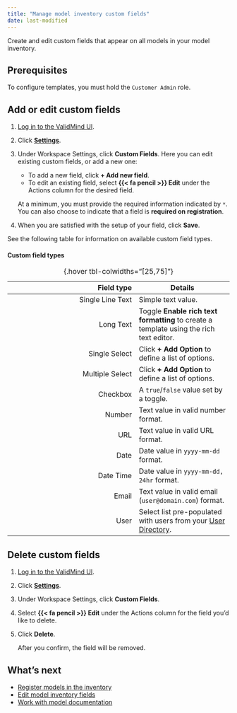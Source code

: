 ```yaml
---
title: "Manage model inventory custom fields"
date: last-modified
---
```


Create and edit custom fields that appear on all models in your model inventory. 

## Prerequisites

To configure templates, you must hold the `Customer Admin` role. 

## Add or edit custom fields

1. [Log in to the ValidMind UI]({{< var vm_url >}}).

2. Click [**Settings**]({{< var vm_url >}}/settings).

3. Under Workspace Settings, click **Custom Fields**. Here you can edit existing custom fields, or add a new one:

    - To add a new field, click **+ Add new field**. 
    - To edit an existing field, select **{{< fa pencil >}} Edit** under the Actions column for the desired field.

    At a minimum, you must provide the required information indicated by `*`. You can also choose to indicate that a field is **required on registration**.

4. When you are satisfied with the setup of your field, click **Save**.

::: {.callout-tip appearance="minimal"}
See the following table for information on available custom field types. 
:::

#### Custom field types

| Field type | Details | 
|---:|---|
| Single Line Text | Simple text value. |
| Long Text | Toggle **Enable rich text formatting** to create a template using the rich text editor. |
| Single Select | Click **+ Add Option** to define a list of options. |
| Multiple Select | Click **+ Add Option** to define a list of options. |
| Checkbox | A `true`/`false` value set by a toggle. |
| Number | Text value in valid number format. |
| URL | Text value in valid URL format. |
| Date | Date value in `yyyy-mm-dd` format. |
| Date Time | Date value in `yyyy-mm-dd, 24hr` format. |
| Email |Text value in valid email (`user@domain.com`) format. |
| User | Select list pre-populated with users from your [User Directory]({{< var vm_url >}}/settings/user-directory). |
: {.hover tbl-colwidths="[25,75]"}

## Delete custom fields

1. [Log in to the ValidMind UI]({{< var vm_url >}}).

2. Click [**Settings**]({{< var vm_url >}}/settings).

3. Under Workspace Settings, click **Custom Fields**. 

4. Select **{{< fa pencil >}} Edit** under the Actions column for the field you'd like to delete.

5. Click **Delete**.

    After you confirm, the field will be removed.

## What's next

- [Register models in the inventory](register-models-in-model-inventory.qmd)
- [Edit model inventory fields](edit-model-inventory-fields.qmd)
- [Work with model documentation](working-with-model-documentation.qmd)
